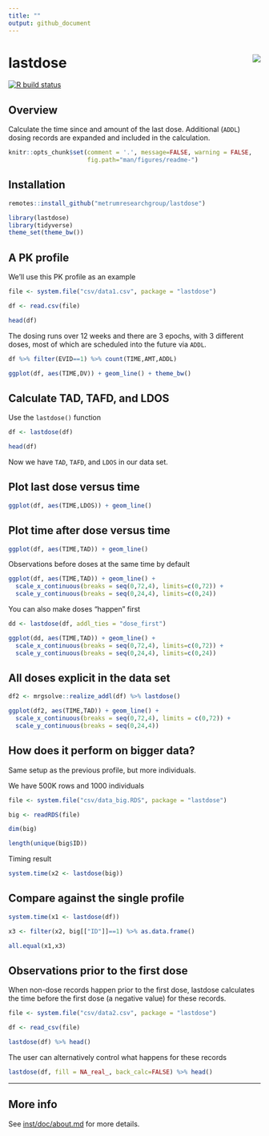 ```yaml
---
title: ""
output: github_document
---
```


# lastdose <a href='https:/metrumresearchgroup.github.io/lastdose'><img src='man/figures/logo.png' align="right" /></a>

<!-- badges: start -->
[![R build status](https://github-drone.metrumrg.com/api/badges/metrumresearchgroup/lastdose/status.svg)](https://github-drone.metrumrg.com/metrumresearchgroup/lastdose)
<!-- badges: end -->

## Overview
Calculate the time since and amount of the last dose. Additional (`ADDL`) 
dosing records are expanded and included in the calculation.

```r
knitr::opts_chunk$set(comment = '.', message=FALSE, warning = FALSE, 
                      fig.path="man/figures/readme-")
```

## Installation

```r
remotes::install_github("metrumresearchgroup/lastdose")
```


```r
library(lastdose)
library(tidyverse)
theme_set(theme_bw())
```

## A PK profile

We'll use this PK profile as an example

```r
file <- system.file("csv/data1.csv", package = "lastdose")

df <- read.csv(file) 

head(df)
```

The dosing runs over 12 weeks and there are 3 epochs, with 3 different doses, 
most of which are scheduled into the future via `ADDL`.

```r
df %>% filter(EVID==1) %>% count(TIME,AMT,ADDL)

ggplot(df, aes(TIME,DV)) + geom_line() + theme_bw()
```


## Calculate TAD, TAFD, and LDOS

Use the `lastdose()` function
```r
df <- lastdose(df)

head(df)
```

Now we have `TAD`, `TAFD`, and `LDOS` in our data set.

## Plot last dose versus time
```r
ggplot(df, aes(TIME,LDOS)) + geom_line()
```

## Plot time after dose versus time

```r
ggplot(df, aes(TIME,TAD)) + geom_line()
```

Observations before doses at the same time by default
```r
ggplot(df, aes(TIME,TAD)) + geom_line() + 
  scale_x_continuous(breaks = seq(0,72,4), limits=c(0,72)) + 
  scale_y_continuous(breaks = seq(0,24,4), limits=c(0,24)) 

```

You can also make doses "happen" first

```r
dd <- lastdose(df, addl_ties = "dose_first")

ggplot(dd, aes(TIME,TAD)) + geom_line() + 
  scale_x_continuous(breaks = seq(0,72,4), limits=c(0,72)) + 
  scale_y_continuous(breaks = seq(0,24,4), limits=c(0,24)) 
```



## All doses explicit in the data set
```r
df2 <- mrgsolve::realize_addl(df) %>% lastdose()

ggplot(df2, aes(TIME,TAD)) + geom_line() + 
  scale_x_continuous(breaks = seq(0,72,4), limits = c(0,72)) + 
  scale_y_continuous(breaks = seq(0,24,4))
```


## How does it perform on bigger data?

Same setup as the previous profile, but more individuals.

We have 500K rows and 1000 individuals

```r
file <- system.file("csv/data_big.RDS", package = "lastdose")

big <- readRDS(file)

dim(big)

length(unique(big$ID))
```

Timing result
```r
system.time(x2 <- lastdose(big))
```

## Compare against the single profile
```R
system.time(x1 <- lastdose(df))

x3 <- filter(x2, big[["ID"]]==1) %>% as.data.frame()

all.equal(x1,x3)

```

## Observations prior to the first dose

When non-dose records happen prior to the first dose, lastdose calculates
the time before the first dose (a negative value) for these records.

```r
file <- system.file("csv/data2.csv", package = "lastdose")

df <- read_csv(file)

lastdose(df) %>% head()
```

The user can alternatively control what happens for these records

```r
lastdose(df, fill = NA_real_, back_calc=FALSE) %>% head()
```

<hr>

## More info

See [inst/doc/about.md](https://github.com/metrumresearchgroup/lastdose/blob/main/inst/doc/about.md)
for more details.
